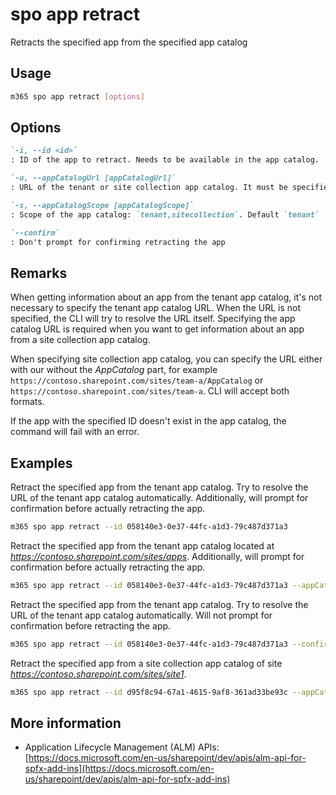 
# spo app retract

Retracts the specified app from the specified app catalog

## Usage

```sh
m365 spo app retract [options]
```

## Options

```md defintion-list
`-i, --id <id>`
: ID of the app to retract. Needs to be available in the app catalog.

`-u, --appCatalogUrl [appCatalogUrl]`
: URL of the tenant or site collection app catalog. It must be specified when the scope is `sitecollection`

`-s, --appCatalogScope [appCatalogScope]`
: Scope of the app catalog: `tenant,sitecollection`. Default `tenant`

`--confirm`
: Don't prompt for confirming retracting the app
```

<Global />

## Remarks

When getting information about an app from the tenant app catalog, it's not necessary to specify the tenant app catalog URL. When the URL is not specified, the CLI will try to resolve the URL itself. Specifying the app catalog URL is required when you want to get information about an app from a site collection app catalog.

When specifying site collection app catalog, you can specify the URL either with our without the _AppCatalog_ part, for example `https://contoso.sharepoint.com/sites/team-a/AppCatalog` or `https://contoso.sharepoint.com/sites/team-a`. CLI will accept both formats.

If the app with the specified ID doesn't exist in the app catalog, the command will fail with an error.

## Examples

Retract the specified app from the tenant app catalog. Try to resolve the URL of the tenant app catalog automatically. Additionally, will prompt for confirmation before actually retracting the app.

```sh
m365 spo app retract --id 058140e3-0e37-44fc-a1d3-79c487d371a3
```

Retract the specified app from the tenant app catalog located at _https://contoso.sharepoint.com/sites/apps_. Additionally, will prompt for confirmation before actually retracting the app.

```sh
m365 spo app retract --id 058140e3-0e37-44fc-a1d3-79c487d371a3 --appCatalogUrl https://contoso.sharepoint.com/sites/apps
```

Retract the specified app from the tenant app catalog. Try to resolve the URL of the tenant app catalog automatically. Will not prompt for confirmation before retracting the app.

```sh
m365 spo app retract --id 058140e3-0e37-44fc-a1d3-79c487d371a3 --confirm
```

Retract the specified app from a site collection app catalog of site _https://contoso.sharepoint.com/sites/site1_.

```sh
m365 spo app retract --id d95f8c94-67a1-4615-9af8-361ad33be93c --appCatalogScope sitecollection --appCatalogUrl https://contoso.sharepoint.com/sites/site1
```

## More information

- Application Lifecycle Management (ALM) APIs: [https://docs.microsoft.com/en-us/sharepoint/dev/apis/alm-api-for-spfx-add-ins](https://docs.microsoft.com/en-us/sharepoint/dev/apis/alm-api-for-spfx-add-ins)
